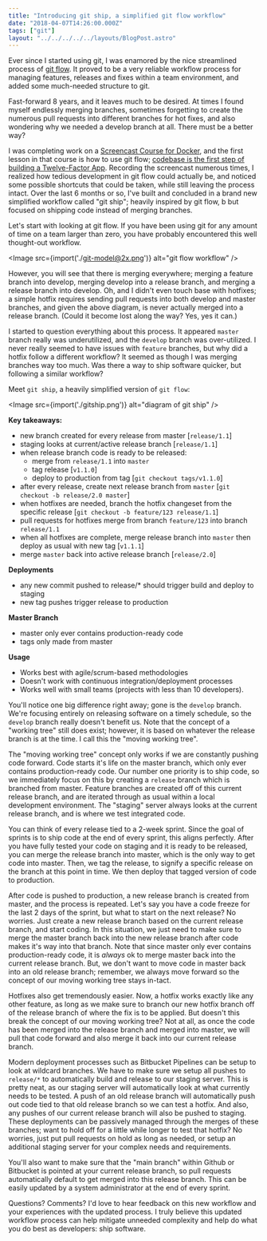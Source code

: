 ```yaml
---
title: "Introducing git ship, a simplified git flow workflow"
date: "2018-04-07T14:26:00.000Z"
tags: ["git"]
layout: "../../../../../layouts/BlogPost.astro"
---
```



Ever since I started using git, I was enamored by the nice streamlined process of [git flow](http://nvie.com/posts/a-successful-git-branching-model/). It proved to be a very reliable workflow process for managing features, releases and fixes within a team environment, and added some much-needed structure to git.

Fast-forward 8 years, and it leaves much to be desired. At times I found myself endlessly merging branches, sometimes forgetting to create the numerous pull requests into different branches for hot fixes, and also wondering why we needed a develop branch at all. There must be a better way?

I was completing work on a [Screencast Course for Docker](https://egghead.io/courses/build-a-twelve-factor-node-js-app-with-docker), and the first lesson in that course is how to use git flow; [codebase is the first step of building a Twelve-Factor App](https://12factor.net/codebase). Recording the screencast numerous times, I realized how tedious development in git flow could actually be, and noticed some possible shortcuts that could be taken, while still leaving the process intact. Over the last 6 months or so, I've built and concluded in a brand new simplified workflow called "git ship"; heavily inspired by git flow, b but focused on shipping code instead of merging branches.

Let's start with looking at git flow. If you have been using git for any amount of time on a team larger than zero, you have probably encountered this well thought-out workflow.

<Image src={import('./git-model@2x.png')} alt="git flow workflow" />

However, you will see that there is merging everywhere; merging a feature branch into develop, merging develop into a release branch, and merging a release branch into develop. Oh, and I didn't even touch base with hotfixes; a simple hotfix requires sending pull requests into both develop and master branches, and given the above diagram, is never actually merged into a release branch. (Could it become lost along the way? Yes, yes it can.)

I started to question everything about this process. It appeared `master` branch really was underutilized, and the `develop` branch was over-utilized. I never really seemed to have issues with `feature` branches, but why did a hotfix follow a different workflow? It seemed as though I was merging branches way too much. Was there a way to ship software quicker, but following a similar workflow?

Meet `git ship`, a heavily simplified version of `git flow`:

<Image src={import('./gitship.png')} alt="diagram of git ship" />

**Key takeaways:**

- new branch created for every release from master [`release/1.1`]
- staging looks at current/active release branch [`release/1.1`]
- when release branch code is ready to be released:
  - merge from `release/1.1` into `master`
  - tag release [`v1.1.0`]
  - deploy to production from tag [`git checkout tags/v1.1.0`]
- after every release, create next release branch from `master` [`git checkout -b release/2.0 master`]
- when hotfixes are needed, branch the hotfix changeset from the specific release [`git checkout -b feature/123 release/1.1`]
- pull requests for hotfixes merge from branch `feature/123` into branch `release/1.1`
- when all hotfixes are complete, merge release branch into `master` then deploy as usual with new tag [`v1.1.1`]
- merge `master` back into active release branch [`release/2.0`]

**Deployments**

- any new commit pushed to release/* should trigger build and deploy to staging
- new tag pushes trigger release to production

**Master Branch**

- master only ever contains production-ready code
- tags only made from master

**Usage**

- Works best with agile/scrum-based methodologies
- Doesn't work with continuous integration/deployment processes
- Works well with small teams (projects with less than 10 developers).

You'll notice one big difference right away; gone is the `develop` branch. We're focusing entirely on releasing software on a timely schedule, so the `develop` branch really doesn't benefit us. Note that the concept of a "working tree" still does exist; however, it is based on whatever the release branch is at the time. I call this the "moving working tree".

The "moving working tree" concept only works if we are constantly pushing code forward. Code starts it's life on the master branch, which only ever contains production-ready code. Our number one priority is to ship code, so we immediately focus on this by creating a `release` branch which is branched from master. Feature branches are created off of this current release branch, and are iterated through as usual within a local development environment. The "staging" server always looks at the current release branch, and is where we test integrated code.

You can think of every release tied to a 2-week sprint. Since the goal of sprints is to ship code at the end of every sprint, this aligns perfectly. After you have fully tested your code on staging and it is ready to be released, you can merge the release branch into master, which is the only way to get code into master. Then, we tag the release, to signify a specific release on the branch at this point in time. We then deploy that tagged version of code to production.

After code is pushed to production, a new release branch is created from master, and the process is repeated. Let's say you have a code freeze for the last 2 days of the sprint, but what to start on the next release? No worries. Just create a new release branch based on the current release branch, and start coding. In this situation, we just need to make sure to merge the master branch back into the new release branch after code makes it's way into that branch. Note that since master only ever contains production-ready code, it is *always* ok to merge master back into the current release branch. But, we don't want to move code in master back into an old release branch; remember, we always move forward so the concept of our moving working tree stays in-tact.

Hotfixes also get tremendously easier. Now, a hotfix works exactly like any other feature, as long as we make sure to branch our new hotfix branch off of the release branch of where the fix is to be applied. But doesn't this break the concept of our moving working tree? Not at all, as once the code has been merged into the release branch and merged into master, we will pull that code forward and also merge it back into our current release branch.

Modern deployment processes such as Bitbucket Pipelines can be setup to look at wildcard branches. We have to make sure we setup all pushes to `release/*` to automatically build and release to our staging server. This is pretty neat, as our staging server will automatically look at what currently needs to be tested. A push of an old release branch will automatically push out code tied to that old release branch so we can test a hotfix. And also, any pushes of our current release branch will also be pushed to staging. These deployments can be passively managed through the merges of these branches; want to hold off for a little while longer to test that hotfix? No worries, just put pull requests on hold as long as needed, or setup an additional staging server for your complex needs and requirements.

You'll also want to make sure that the "main branch" within Github or Bitbucket is pointed at your current release branch, so pull requests automatically default to get merged into this release branch. This can be easily updated by a system administrator at the end of every sprint.

Questions? Comments? I'd love to hear feedback on this new workflow and your experiences with the updated process. I truly believe this updated workflow process can help mitigate unneeded complexity and help do what you do best as developers: ship software.
